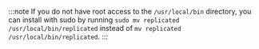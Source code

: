 :::note
If you do not have root access to the `/usr/local/bin` directory, you can install with sudo by running `sudo mv replicated /usr/local/bin/replicated` instead of `mv replicated /usr/local/bin/replicated`.
:::